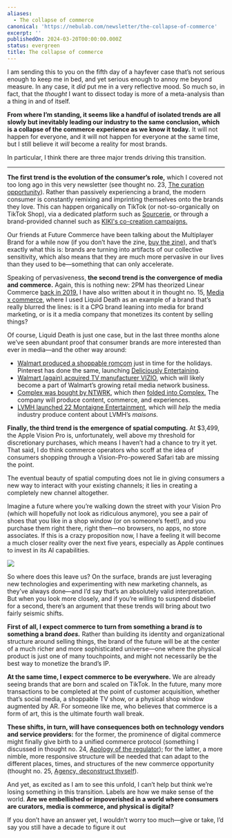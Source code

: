 ```yaml
---
aliases:
  - The collapse of commerce
canonical: 'https://nebulab.com/newsletter/the-collapse-of-commerce'
excerpt: ''
publishedOn: 2024-03-20T00:00:00.000Z
status: evergreen
title: The collapse of commerce
---
```

I am sending this to you on the fifth day of a hayfever case that’s not serious enough to keep me in bed, and yet serious enough to annoy me beyond measure. In any case, it _did_ put me in a very reflective mood. So much so, in fact, that the _thought_ I want to dissect today is more of a meta-analysis than a thing in and of itself.

**From where I’m standing, it seems like a handful of isolated trends are all slowly but inevitably leading our industry to the same conclusion, which is a collapse of the commerce experience as we know it today.** It will not happen for everyone, and it will not happen for everyone at the same time, but I still believe it _will_ become a reality for most brands.

In particular, I think there are three major trends driving this transition.

---

**The first trend is the evolution of the consumer’s role,** which I covered not too long ago in this very newsletter (see thought no. 23, [The curation opportunity](https://nebulab.com/newsletter/the-curation-opportunity)). Rather than passively experiencing a brand, the modern consumer is constantly remixing and imprinting themselves onto the brands they love. This can happen organically on TikTok (or not-so-organically on TikTok Shop), via a dedicated platform such as [Sourcerie](https://sourcerie.co/), or through a brand-provided channel such as [KIKI's co-creation campaigns.](https://nebulab.com/newsletter/the-web3-rightshifting)

Our friends at Future Commerce have been talking about the Multiplayer Brand for a while now (if you don’t have the zine, [buy the zine](https://visions.futurecommerce.com/product/the-multiplayer-brand)), and that’s exactly what this is: brands are turning into artifacts of our collective sensitivity, which also means that they are much more pervasive in our lives than they used to be—something that can only accelerate.

Speaking of pervasiveness, **the second trend is the convergence of media and commerce.** Again, this is nothing new: 2PM has theorized Linear Commerce [back in 2019.](https://2pml.com/2019/04/22/on-linear-commerce/) I have also written about it in thought no. 15, [Media x commerce](https://nebulab.com/newsletter/media-x-commerce), where I used Liquid Death as an example of a brand that’s really blurred the lines: is it a CPG brand leaning into media for brand marketing, or is it a media company that monetizes its content by selling things?

Of course, Liquid Death is just one case, but in the last three months alone we’ve seen abundant proof that consumer brands are more interested than ever in media—and the other way around:

- [Walmart produced a shoppable romcom](https://www.youtube.com/playlist?list=PLy0qPy6uqD2HhlwbyhDeYhK35pGT3qZiS) just in time for the holidays. Pinterest has done the same, launching [Deliciously Entertaining](https://variety.com/2024/digital/news/pinterest-tastemade-show-lance-bass-trixie-mattel-joy-cho-1235911061/).
- [Walmart (again) acquired TV manufacturer VIZIO](https://corporate.walmart.com/news/2024/02/20/walmart-agrees-to-acquire-vizio-holding-corp-to-facilitate-accelerated-growth-of-walmart-connect-through-vizio-s-smartcast-operating-system), which will likely become a part of Walmart’s growing retail media network business.
- [Complex was bought by NTWRK](https://www.buzzfeed.com/buzzfeedpress/buzzfeed-inc-announces-sale-of-complex-to-ntwrk-in-all-cash), which _then_ [folded into Complex.](https://www.axios.com/2024/03/05/ntwrk-folds-into-complex-original-execs-return) The company will produce content, commerce, and experiences.
- [LVMH launched 22 Montaigne Entertainment](https://deadline.com/2024/02/lvmh-enters-hollywood-22-montaigne-entertainment-superconnector-studios-launch-movies-tv-documentary-produce-co-finance-luxury-brands-1235831690/), which will _help_ the media industry produce content about LVMH’s _maisons._

**Finally, the third trend is the emergence of spatial computing.** At $3,499, the Apple Vision Pro is, unfortunately, well above my threshold for discretionary purchases, which means I haven’t had a chance to try it yet. That said, I do think commerce operators who scoff at the idea of consumers shopping through a Vision-Pro-powered Safari tab are missing the point.

The eventual beauty of spatial computing does not lie in giving consumers a new way to interact with your existing channels; it lies in creating a completely new channel altogether.

Imagine a future where you’re walking down the street with your Vision Pro (which will hopefully not look as ridiculous anymore), you see a pair of shoes that you like in a shop window (or on someone’s feet!), and you purchase them right there, right then—no browsers, no apps, no store associates. If this is a crazy proposition now, I have a feeling it will become a much closer reality over the next five years, especially as Apple continues to invest in its AI capabilities.

![](https://mcusercontent.com/679f4835b2683d59bc5762ec3/images/78b406c5-ae3b-abdb-380b-1cc96d4eebe3.jpg)

So where does this leave us? On the surface, brands are just leveraging new technologies and experimenting with new marketing channels, as they’ve always done—and I’d say that’s an absolutely valid interpretation. But when you look more closely, and if you’re willing to suspend disbelief for a second, there’s an argument that these trends will bring about two fairly seismic shifts.

**First of all, I expect commerce to turn from something a brand _is_ to something a brand _does._** Rather than building its identity and organizational structure around selling things, the brand of the future will be at the center of a much richer and more sophisticated universe—one where the physical product is just one of many touchpoints, and might not necessarily be the best way to monetize the brand’s IP.

**At the same time, I expect commerce to be everywhere.** We are already seeing brands that are born and scaled on TikTok. In the future, many more transactions to be completed at the point of customer acquisition, whether that’s social media, a shoppable TV show, or a physical shop window augmented by AR. For someone like me, who believes that commerce is a form of art, this is the ultimate fourth wall break.

**These shifts, in turn, will have consequences both on technology vendors and service providers:** for the former, the prominence of digital commerce might finally give birth to a unified commerce protocol (something I discussed in thought no. 24, [Apology of the regulator](https://nebulab.com/newsletter/apology-of-the-regulator)); for the latter, a more nimble, more responsive structure will be needed that can adapt to the different places, times, and structures of the new commerce opportunity (thought no. 25, [Agency, deconstruct thyself](https://nebulab.com/newsletter/agency-deconstruct-thyself)).

And yet, as excited as I am to see this unfold, I can’t help but think we’re losing something in this transition. Labels are how we make sense of the world. **Are we embellished or impoverished in a world where consumers are curators, media is commerce, and physical is digital?**

If you don’t have an answer yet, I wouldn’t worry too much—give or take, I’d say you still have a decade to figure it out
